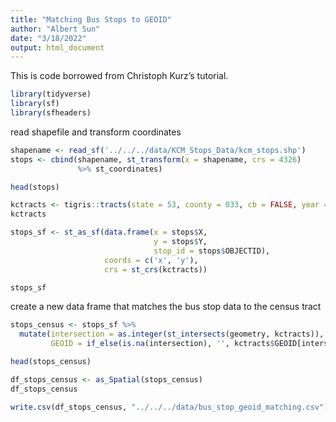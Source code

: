 ```yaml
---
title: "Matching Bus Stops to GEOID"
author: "Albert Sun"
date: "3/18/2022"
output: html_document
---
```


This is code borrowed from Christoph Kurz's tutorial. 

```r
library(tidyverse)
library(sf)
library(sfheaders)
```

read shapefile and transform coordinates

```r
shapename <- read_sf('../../../data/KCM_Stops_Data/kcm_stops.shp')
stops <- cbind(shapename, st_transform(x = shapename, crs = 4326) 
               %>% st_coordinates)

head(stops)
```

```r
kctracts <- tigris::tracts(state = 53, county = 033, cb = FALSE, year = 2020)
kctracts
```

```r
stops_sf <- st_as_sf(data.frame(x = stops$X, 
                                y = stops$Y,
                                stop_id = stops$OBJECTID), 
                     coords = c('x', 'y'), 
                     crs = st_crs(kctracts))

stops_sf
```

create a new data frame that matches the bus stop data to the census tract

```r
stops_census <- stops_sf %>% 
  mutate(intersection = as.integer(st_intersects(geometry, kctracts)),
         GEOID = if_else(is.na(intersection), '', kctracts$GEOID[intersection]))
```


```r
head(stops_census)
```

```r
df_stops_census <- as_Spatial(stops_census)
df_stops_census
```

```r
write.csv(df_stops_census, "../../../data/bus_stop_geoid_matching.csv")
```

